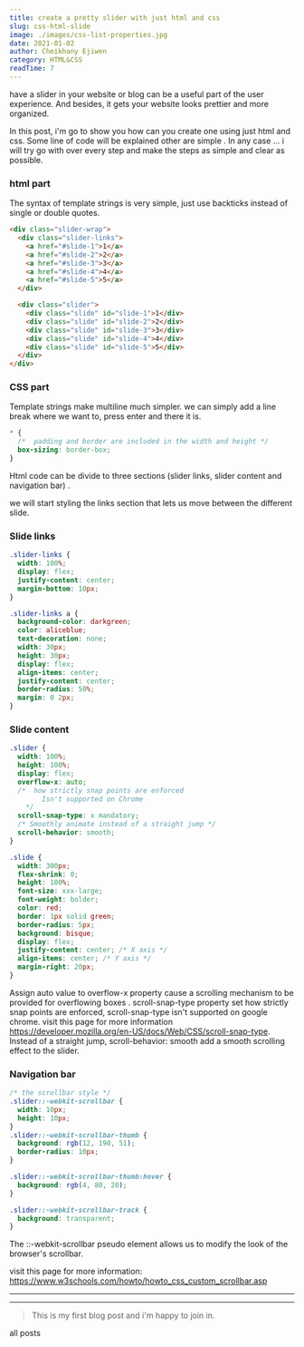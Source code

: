 ```yaml
---
title: create a pretty slider with just html and css
slug: css-html-slide
image: ./images/css-list-properties.jpg
date: 2021-01-02
author: Cheikhany Ejiwen
category: HTML&CSS
readTime: 7
---
```



have a slider in your website or blog can be a useful part of the user experience.
And besides, it gets your website looks prettier and more organized.

In this post, i'm go to show you how can you create one using just html and css. 
Some line of code will be explained other are simple . 
In any case ... i will try go with over every step and make the steps as simple and clear as possible.

### html part 
The syntax of template strings is very simple, just use backticks instead of single or double quotes.
```html
<div class="slider-wrap">
  <div class="slider-links">
    <a href="#slide-1">1</a>
    <a href="#slide-2">2</a>
    <a href="#slide-3">3</a>
    <a href="#slide-4">4</a>
    <a href="#slide-5">5</a>
  </div>

  <div class="slider">
    <div class="slide" id="slide-1">1</div>
    <div class="slide" id="slide-2">2</div>
    <div class="slide" id="slide-3">3</div>
    <div class="slide" id="slide-4">4</div>
    <div class="slide" id="slide-5">5</div>
  </div>
</div>
```

### CSS part
Template strings make multiline much simpler. we can simply add a line break where we want to, press enter and there it is.
```css
* {
  /*  padding and border are included in the width and height */
  box-sizing: border-box;
}
```
Html code can be divide to three sections (slider links, slider content and navigation bar) . 

we will start styling the links section that lets us move between the different slide.

### Slide links

```css
.slider-links {
  width: 100%;
  display: flex;
  justify-content: center;
  margin-bottom: 10px;
}

.slider-links a {
  background-color: darkgreen;
  color: aliceblue;
  text-decoration: none;
  width: 30px;
  height: 30px;
  display: flex;
  align-items: center;
  justify-content: center;
  border-radius: 50%;
  margin: 0 2px;
}
```

### Slide content
```css
.slider {
  width: 100%;
  height: 100%;
  display: flex;
  overflow-x: auto;
  /*  how strictly snap points are enforced 
        Isn't supported on Chrome
    */
  scroll-snap-type: x mandatory;
  /* Smoothly animate instead of a straight jump */
  scroll-behavior: smooth;
}

.slide {
  width: 300px;
  flex-shrink: 0;
  height: 100%;
  font-size: xxx-large;
  font-weight: bolder;
  color: red;
  border: 1px solid green;
  border-radius: 5px;
  background: bisque;
  display: flex;
  justify-content: center; /* X axis */
  align-items: center; /* Y axis */
  margin-right: 20px;
}
```
Assign auto value to overflow-x property cause a scrolling mechanism to be provided for overflowing boxes .
scroll-snap-type property set how strictly snap points are enforced, scroll-snap-type isn't supported on google chrome.
visit this page for more information https://developer.mozilla.org/en-US/docs/Web/CSS/scroll-snap-type.
Instead of a straight jump, scroll-behavior: smooth add a smooth scrolling effect to the slider.


### Navigation bar
```css
/* the scrollbar style */
.slider::-webkit-scrollbar {
  width: 10px;
  height: 10px;
}
.slider::-webkit-scrollbar-thumb {
  background: rgb(12, 190, 51);
  border-radius: 10px;
}

.slider::-webkit-scrollbar-thumb:hover {
  background: rgb(4, 80, 20);
}

.slider::-webkit-scrollbar-track {
  background: transparent;
}
```
The ::-webkit-scrollbar pseudo element allows us to modify the look of the browser's scrollbar.

visit this page for more information: https://www.w3schools.com/howto/howto_css_custom_scrollbar.asp

***
***

>This is my first blog post and i'm happy to join in.

<Link to="/posts" className="btn center-btn">
  all posts
</Link>
